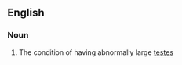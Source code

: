 ==English==

===Noun===
{{wikipedia}}
{{en-noun|-}}

# {{context|medicine}} The condition of having abnormally large [[testes]]